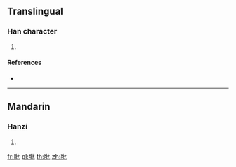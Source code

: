 {{character info/new}}
==Translingual==

===Han character===
{{Han char|rn=130|rad=肉|as=04|sn=8|four=|canj=BPP}}

# {{defn|Han|sort=肉04}}

====References====
* {{Han ref|kx=0976.200|dkj=29324|dj=1428.010|hdz=32048.010|uh=80B6|ud=32950}}

----

==Mandarin==

===Hanzi===
{{cmn-hanzi|pin=[[pí]] ([[pi2]]), [[qiǎn]] ([[qian3]]), [[xù]] ([[xu4]])|wg=p'i<sup>2</sup>, ch'ien<sup>3</sup>, hsü<sup>4</sup>}}

# {{defn|lang=cmn|sort=肉04}}

[[fr:肶]]
[[pl:肶]]
[[th:肶]]
[[zh:肶]]
